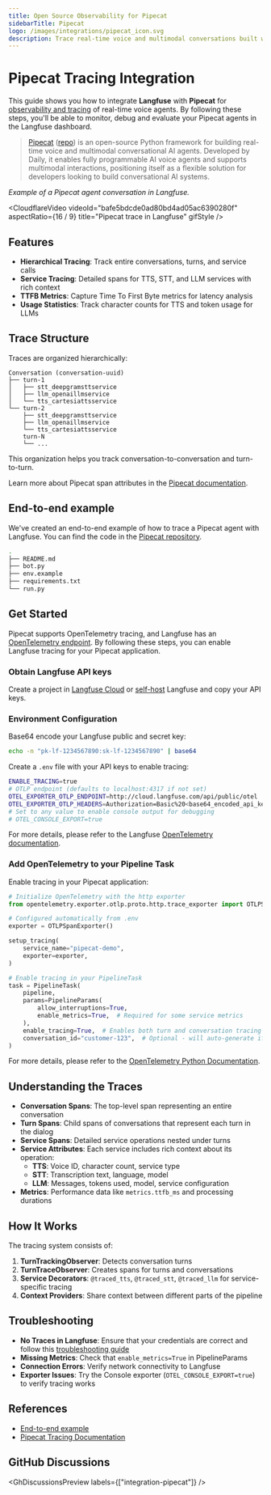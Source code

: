 ```yaml
---
title: Open Source Observability for Pipecat
sidebarTitle: Pipecat
logo: /images/integrations/pipecat_icon.svg
description: Trace real-time voice and multimodal conversations built with Pipecat using Langfuse.
---
```


# Pipecat Tracing Integration

This guide shows you how to integrate **Langfuse** with **Pipecat** for [observability and tracing](/docs/tracing) of real-time voice agents. By following these steps, you'll be able to monitor, debug and evaluate your Pipecat agents in the Langfuse dashboard.

> [Pipecat](https://www.pipecat.ai) ([repo](https://github.com/pipecat-ai/pipecat)) is an open-source Python framework for building real-time voice and multimodal conversational AI agents. Developed by Daily, it enables fully programmable AI voice agents and supports multimodal interactions, positioning itself as a flexible solution for developers looking to build conversational AI systems.

_Example of a Pipecat agent conversation in Langfuse._

<CloudflareVideo
  videoId="bafe5bdcde0ad80bd4ad05ac6390280f"
  aspectRatio={16 / 9}
  title="Pipecat trace in Langfuse"
  gifStyle
/>

## Features

- **Hierarchical Tracing**: Track entire conversations, turns, and service calls
- **Service Tracing**: Detailed spans for TTS, STT, and LLM services with rich context
- **TTFB Metrics**: Capture Time To First Byte metrics for latency analysis
- **Usage Statistics**: Track character counts for TTS and token usage for LLMs

## Trace Structure

Traces are organized hierarchically:

```
Conversation (conversation-uuid)
├── turn-1
│   ├── stt_deepgramsttservice
│   ├── llm_openaillmservice
│   └── tts_cartesiattsservice
└── turn-2
    ├── stt_deepgramsttservice
    ├── llm_openaillmservice
    └── tts_cartesiattsservice
    turn-N
    └── ...
```

This organization helps you track conversation-to-conversation and turn-to-turn.

Learn more about Pipecat span attributes in the [Pipecat documentation](https://docs.pipecat.ai/server/utilities/opentelemetry).

## End-to-end example

We've created an end-to-end example of how to trace a Pipecat agent with Langfuse. You can find the code in the [Pipecat repository](https://github.com/pipecat-ai/pipecat/tree/main/examples/open-telemetry/langfuse).

```bash filename="pipecat/examples/open-telemetry-tracing-langfuse"
.
├── README.md
├── bot.py
├── env.example
├── requirements.txt
└── run.py
```

## Get Started

Pipecat supports OpenTelemetry tracing, and Langfuse has an [OpenTelemetry endpoint](/docs/opentelemetry/get-started). By following these steps, you can enable Langfuse tracing for your Pipecat application.

<Steps>

### Obtain Langfuse API keys

Create a project in [Langfuse Cloud](https://cloud.langfuse.com) or [self-host](/self-hosting) Langfuse and copy your API keys.

### Environment Configuration

Base64 encode your Langfuse public and secret key:

```bash filename="terminal"
echo -n "pk-lf-1234567890:sk-lf-1234567890" | base64
```

Create a `.env` file with your API keys to enable tracing:

```bash filename=".env"
ENABLE_TRACING=true
# OTLP endpoint (defaults to localhost:4317 if not set)
OTEL_EXPORTER_OTLP_ENDPOINT=http://cloud.langfuse.com/api/public/otel
OTEL_EXPORTER_OTLP_HEADERS=Authorization=Basic%20<base64_encoded_api_key>
# Set to any value to enable console output for debugging
# OTEL_CONSOLE_EXPORT=true
```

For more details, please refer to the Langfuse [OpenTelemetry documentation](/docs/opentelemetry/get-started).

### Add OpenTelemetry to your Pipeline Task

Enable tracing in your Pipecat application:

```python filename="main.py"
# Initialize OpenTelemetry with the http exporter
from opentelemetry.exporter.otlp.proto.http.trace_exporter import OTLPSpanExporter

# Configured automatically from .env
exporter = OTLPSpanExporter()

setup_tracing(
    service_name="pipecat-demo",
    exporter=exporter,
)

# Enable tracing in your PipelineTask
task = PipelineTask(
    pipeline,
    params=PipelineParams(
        allow_interruptions=True,
        enable_metrics=True,  # Required for some service metrics
    ),
    enable_tracing=True,  # Enables both turn and conversation tracing
    conversation_id="customer-123",  # Optional - will auto-generate if not provided
)
```

For more details, please refer to the [OpenTelemetry Python Documentation](https://opentelemetry-python.readthedocs.io/).

</Steps>

## Understanding the Traces

- **Conversation Spans**: The top-level span representing an entire conversation
- **Turn Spans**: Child spans of conversations that represent each turn in the dialog
- **Service Spans**: Detailed service operations nested under turns
- **Service Attributes**: Each service includes rich context about its operation:
  - **TTS**: Voice ID, character count, service type
  - **STT**: Transcription text, language, model
  - **LLM**: Messages, tokens used, model, service configuration
- **Metrics**: Performance data like `metrics.ttfb_ms` and processing durations

## How It Works

The tracing system consists of:

1. **TurnTrackingObserver**: Detects conversation turns
2. **TurnTraceObserver**: Creates spans for turns and conversations
3. **Service Decorators**: `@traced_tts`, `@traced_stt`, `@traced_llm` for service-specific tracing
4. **Context Providers**: Share context between different parts of the pipeline

## Troubleshooting

- **No Traces in Langfuse**: Ensure that your credentials are correct and follow this [troubleshooting guide](/faq/all/missing-traces)
- **Missing Metrics**: Check that `enable_metrics=True` in PipelineParams
- **Connection Errors**: Verify network connectivity to Langfuse
- **Exporter Issues**: Try the Console exporter (`OTEL_CONSOLE_EXPORT=true`) to verify tracing works

## References

- [End-to-end example](https://github.com/pipecat-ai/pipecat/tree/main/examples/open-telemetry/langfuse)
- [Pipecat Tracing Documentation](https://docs.pipecat.ai/server/utilities/opentelemetry)

## GitHub Discussions


<GhDiscussionsPreview labels={["integration-pipecat"]} />
